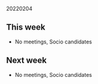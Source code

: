20220204  

## This week

- No meetings, Socio candidates

## Next week

- No meetings, Socio candidates
